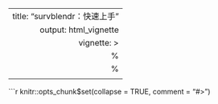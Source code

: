 
---
  title: "survblendr：快速上手"
output: html_vignette
vignette: >
  %\VignetteIndexEntry{survblendr：快速上手}
%\VignetteEngine{knitr::rmarkdown}
\usepackage[utf8]{inputenc}
---
  
  ```r
knitr::opts_chunk$set(collapse = TRUE, comment = "#>")
